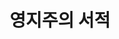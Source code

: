 ---
title: 영지주의 서적
description: 국제 영지주의 도서관
template: splash
lang: ko
hero:
  tagline: 영지주의 연구에 오신 것을 환영합니다
  image:
    file: ../../../assets/sol-de-acuario.webp
  actions:
    - text: 도서 보기
      link: educacion-fundamental/prefacio
      icon: right-arrow
    - text: 영지주의 과정에 대한 자세한 정보
      link: https://starlight.astro.build
      icon: external
      variant: minimal
---